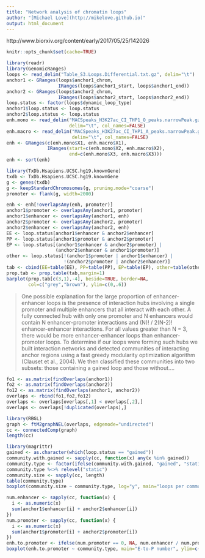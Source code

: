 ```yaml
---
title: "Network analysis of chromatin loops"
author: "[Michael Love](http://mikelove.github.io)"
output: html_document
---
```


http://www.biorxiv.org/content/early/2017/05/25/142026

```r
knitr::opts_chunk$set(cache=TRUE)
```

```r
library(readr)
library(GenomicRanges)
loops <- read_delim("Table_S3.Loops.Differential.txt.gz", delim="\t")
anchor1 <- GRanges(loops$anchor1_chrom,
                   IRanges(loops$anchor1_start, loops$anchor1_end))
anchor2 <- GRanges(loops$anchor2_chrom,
                   IRanges(loops$anchor2_start, loops$anchor2_end))
loop.status <- factor(loops$dynamic_loop_type)
anchor1$loop.status <- loop.status
anchor2$loop.status <- loop.status
enh.mono <- read_delim("MACSpeaks_H3K27ac_CI_THP1_O_peaks.narrowPeak.gz",
                       delim="\t", col_names=FALSE)
enh.macro <- read_delim("MACSpeaks_H3K27ac_CI_THP1_A_peaks.narrowPeak.gz",
                        delim="\t", col_names=FALSE)
enh <- GRanges(c(enh.mono$X1, enh.macro$X1),
               IRanges(start=c(enh.mono$X2, enh.macro$X2),
                       end=c(enh.mono$X3, enh.macro$X3)))
enh <- sort(enh)
```

```r
library(TxDb.Hsapiens.UCSC.hg19.knownGene)
txdb <- TxDb.Hsapiens.UCSC.hg19.knownGene
g <- genes(txdb)
g <- keepStandardChromosomes(g, pruning.mode="coarse")
promoter <- flank(g, width=2000)
```

```r
enh <- enh[!overlapsAny(enh, promoter)]
anchor1$promoter <- overlapsAny(anchor1, promoter)
anchor1$enhancer <- overlapsAny(anchor1, enh)
anchor2$promoter <- overlapsAny(anchor2, promoter)
anchor2$enhancer <- overlapsAny(anchor2, enh)
EE <- loop.status[anchor1$enhancer & anchor2$enhancer]
PP <- loop.status[anchor1$promoter & anchor2$promoter]
EP <- loop.status[(anchor1$enhancer & anchor2$promoter) |
                  (anchor2$enhancer & anchor1$promoter)]
other <- loop.status[!(anchor1$promoter | anchor1$enhancer) |
                     !(anchor2$promoter | anchor2$enhancer)]                       
tab <- cbind(EE=table(EE), PP=table(PP), EP=table(EP), other=table(other))
prop.tab <- prop.table(tab,margin=1)
barplot(prop.tab[c(3,1),-4], beside=TRUE, border=NA,
        col=c("grey","brown"), ylim=c(0,.6))
```

> One possible explanation for the large proportion of enhancer-enhancer
> loops is the presence of interaction hubs involving a single promoter
> and multiple enhancers that all interact with each other. A fully
> connected hub with only one promoter and N enhancers would contain N
> enhancer-promoter interactions and (N)! / 2(N-2)!  enhancer-enhancer
> interactions. For all values greater than N = 3, there would be more
> enhancer-enhancer loops than enhancer-promoter loops. To determine if
> our loops were forming such hubs we built interaction networks and
> detected communities of interacting anchor regions using a fast greedy
> modularity optimization algorithm (Clauset et al., 2004). We then
> classified these communities into two subsets: those containing a
> gained loop and those without....

```r
fo1 <- as.matrix(findOverlaps(anchor1))
fo2 <- as.matrix(findOverlaps(anchor2))
fo12 <- as.matrix(findOverlaps(anchor1, anchor2))
overlaps <- rbind(fo1,fo2,fo12)
overlaps <- overlaps[overlaps[,1] < overlaps[,2],]
overlaps <- overlaps[!duplicated(overlaps),]
```

```r
library(RBGL)
graph <- ftM2graphNEL(overlaps, edgemode="undirected")
cc <- connectedComp(graph)
length(cc)
```

```r
library(magrittr)
gained <- as.character(which(loop.status == "gained"))
community.with.gained <- sapply(cc, function(x) any(x %in% gained))
community.type <- factor(ifelse(community.with.gained, "gained", "static"))
community.type %<>% relevel("static")
community.size <- sapply(cc, length)
table(community.type)
boxplot(community.size ~ community.type, log="y", main="loops per community")
```

```r
num.enhancer <- sapply(cc, function(x) {
  i <- as.numeric(x)
  sum(anchor1$enhancer[i] + anchor2$enhancer[i])
})
num.promoter <- sapply(cc, function(x) {
  i <- as.numeric(x)
  sum(anchor1$promoter[i] + anchor2$promoter[i])
})
enh.to.promoter <- ifelse(num.promoter == 0, NA, num.enhancer / num.promoter)
boxplot(enh.to.promoter ~ community.type, main="E-to-P number", ylim=c(0,10))
```

